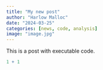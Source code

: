 ```yaml
---
title: "My new post"
author: "Harlow Malloc"
date: "2024-03-25"
categories: [news, code, analysis]
image: "image.jpg"
---
```


This is a post with executable code.

```r
1 + 1
```
